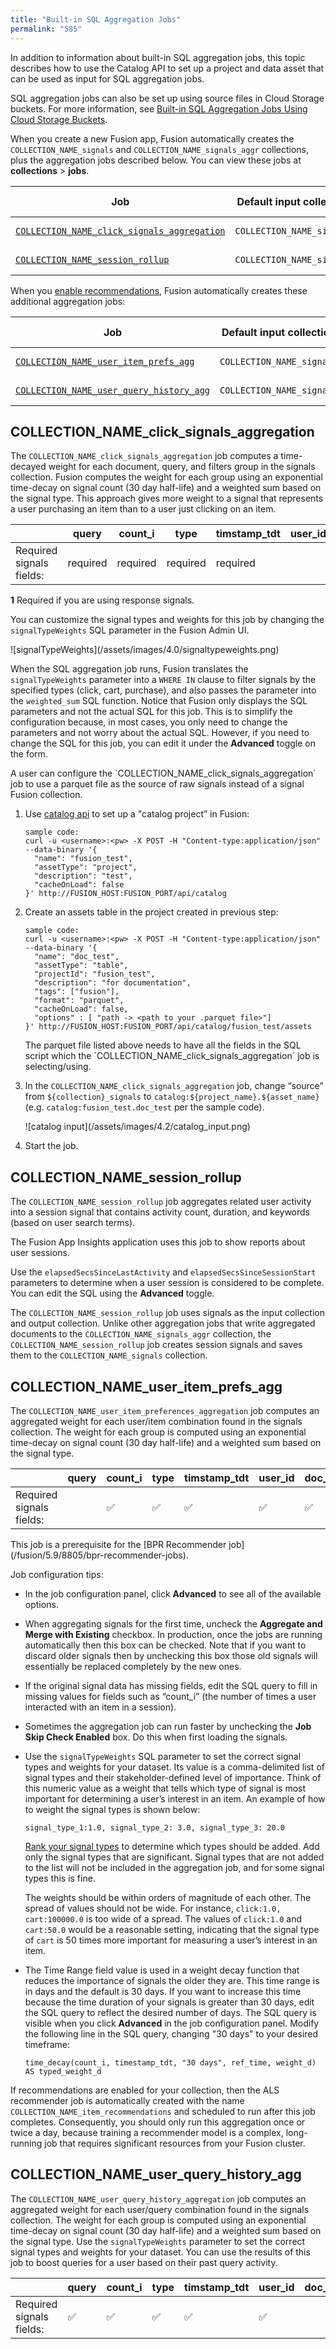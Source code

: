 ```yaml
---
title: "Built-in SQL Aggregation Jobs"
permalink: "585"
---
```


In addition to information about built-in SQL aggregation jobs, this topic describes how to use the Catalog API to set up a project and data asset that can be used as input for SQL aggregation jobs.

SQL aggregation jobs can also be set up using source files in Cloud Storage buckets. For more information, see [Built-in SQL Aggregation Jobs Using Cloud Storage Buckets](/how-to/umau00/built-in-sql-aggregation-jobs-using-cloud-storage-buckets).

When you create a new Fusion app, Fusion automatically creates the `COLLECTION_NAME_signals` and `COLLECTION_NAME_signals_aggr` collections, plus the aggregation jobs described below. You can view these jobs at **collections** > **jobs**.

| Job | Default input collection | Default output collection | Default schedule |
| --- | --- | --- | --- |
| [`COLLECTION_NAME_click_signals_aggregation`](#click_aggr) | `COLLECTION_NAME_signals` | `COLLECTION_NAME_signals_aggr` | Every 15 minutes |
| [`COLLECTION_NAME_session_rollup`](#rollup) | `COLLECTION_NAME_signals` | `COLLECTION_NAME_signals` | Every 15 minutes |

When you [enable recommendations](/fusion/5.9/480/getting-started-with-recommendations-and-boosting#enable-recommendations), Fusion automatically creates these additional aggregation jobs:

| Job | Default input collection | Default output collection | Default schedule |
| --- | --- | --- | --- |
| [`COLLECTION_NAME_user_item_prefs_agg`](#prefs) | `COLLECTION_NAME_signals` | `COLLECTION_NAME_recs_aggr` | Once per day |
| [`COLLECTION_NAME_user_query_history_agg`](#history) | `COLLECTION_NAME_signals` | `COLLECTION_NAME_signals_aggr` | Once per day |

## COLLECTION_NAME_click_signals_aggregation

The `COLLECTION_NAME_click_signals_aggregation` job computes a time-decayed weight for each document, query, and filters group in the signals collection. Fusion computes the weight for each group using an exponential time-decay on signal count (30 day half-life) and a weighted sum based on the signal type. This approach gives more weight to a signal that represents a user purchasing an item than to a user just clicking on an item.

|  | query | count_i | type | timstamp_tdt | user_id | doc_id | session_id | fusion_query_id |
| --- | --- | --- | --- | --- | --- | --- | --- | --- |
| Required signals fields: | required | required | required | required |  | required |  | [[**1**](#note1)] |

**1** Required if you are using response signals.

You can customize the signal types and weights for this job by changing the `signalTypeWeights` SQL parameter in the Fusion Admin UI.

<Frame>![signalTypeWeights](/assets/images/4.0/signaltypeweights.png)</Frame>

When the SQL aggregation job runs, Fusion translates the `signalTypeWeights` parameter into a `WHERE IN` clause to filter signals by the specified types (click, cart, purchase), and also passes the parameter into the `weighted_sum` SQL function. Notice that Fusion only displays the SQL parameters and not the actual SQL for this job. This is to simplify the configuration because, in most cases, you only need to change the parameters and not worry about the actual SQL. However, if you need to change the SQL for this job, you can edit it under the **Advanced** toggle on the form.

<Tip>
A user can configure the `COLLECTION_NAME_click_signals_aggregation` job to use a parquet file as the source of raw signals instead of a signal Fusion collection.
</Tip>

1. Use [catalog api](/fusion/5.9/329/catalog-api#httpfusion-host6764apicatalog) to set up a "catalog project” in Fusion:

    ```
    sample code:
    curl -u <username>:<pw> -X POST -H "Content-type:application/json" --data-binary '{
      "name": "fusion_test",
      "assetType": "project",
      "description": "test",
      "cacheOnLoad": false
    }' http://FUSION_HOST:FUSION_PORT/api/catalog
    ```

2. Create an assets table in the project created in previous step:

    ```
    sample code:
    curl -u <username>:<pw> -X POST -H "Content-type:application/json" --data-binary '{
      "name": "doc_test",
      "assetType": "table",
      "projectId": "fusion_test",
      "description": "for documentation",
      "tags": ["fusion"],
      "format": "parquet",
      "cacheOnLoad": false,
      "options" : [ "path -> <path to your .parquet file>"]
    }' http://FUSION_HOST:FUSION_PORT/api/catalog/fusion_test/assets
    ```

    <Note>
    The parquet file listed above needs to have all the fields in the SQL script which the `COLLECTION_NAME_click_signals_aggregation` job is selecting/using.
    </Note>


3. In the `COLLECTION_NAME_click_signals_aggregation` job, change “source” from `${collection}_signals` to `catalog:${project_name}.${asset_name}` (e.g. `catalog:fusion_test.doc_test` per the sample code).

    <Frame>![catalog input](/assets/images/4.2/catalog_input.png)</Frame>
4. Start the job.

## COLLECTION_NAME_session_rollup

The `COLLECTION_NAME_session_rollup` job aggregates related user activity into a session signal that contains activity count, duration, and keywords (based on user search terms).

The Fusion App Insights application uses this job to show reports about user sessions.

Use the `elapsedSecsSinceLastActivity` and `elapsedSecsSinceSessionStart` parameters to determine when a user session is considered to be complete. You can edit the SQL using the **Advanced** toggle.

The `COLLECTION_NAME_session_rollup` job uses signals as the input collection and output collection. Unlike other aggregation jobs that write aggregated documents to the `COLLECTION_NAME_signals_aggr` collection, the `COLLECTION_NAME_session_rollup` job creates session signals and saves them to the `COLLECTION_NAME_signals` collection.

## COLLECTION_NAME_user_item_prefs_agg

The `COLLECTION_NAME_user_item_preferences_aggregation` job computes an aggregated weight for each user/item combination found in the signals collection. The weight for each group is computed using an exponential time-decay on signal count (30 day half-life) and a weighted sum based on the signal type.

|  | query | count_i | type | timstamp_tdt | user_id | doc_id | session_id | fusion_query_id |
| --- | --- | --- | --- | --- | --- | --- | --- | --- |
| Required signals fields: |  | ✅ | ✅ | ✅ | ✅ | ✅ |  |  |

<Note>
This job is a prerequisite for the [BPR Recommender job](/fusion/5.9/8805/bpr-recommender-jobs).
</Note>



Job configuration tips:

* In the job configuration panel, click **Advanced** to see all of the available options.
* When aggregating signals for the first time, uncheck the **Aggregate and Merge with Existing** checkbox. In production, once the jobs are running automatically then this box can be checked. Note that if you want to discard older signals then by unchecking this box those old signals will essentially be replaced completely by the new ones.
* If the original signal data has missing fields, edit the SQL query to fill in missing values for fields such as “count_i” (the number of times a user interacted with an item in a session).
* Sometimes the aggregation job can run faster by unchecking the **Job Skip Check Enabled** box. Do this when first loading the signals.
* Use the `signalTypeWeights` SQL parameter to set the correct signal types and weights for your dataset. Its value is a comma-delimited list of signal types and their stakeholder-defined level of importance. Think of this numeric value as a weight that tells which type of signal is most important for determining a user’s interest in an item. An example of how to weight the signal types is shown below:

  ```
  signal_type_1:1.0, signal_type_2: 3.0, signal_type_3: 20.0
  ```

  [Rank your signal types](/fusion/5.9/469/signals#ranking) to determine which types should be added. Add only the signal types that are significant. Signal types that are not added to the list will not be included in the aggregation job, and for some signal types this is fine.

  The weights should be within orders of magnitude of each other. The spread of values should not be wide. For instance, `click:1.0, cart:100000.0` is too wide of a spread. The values of `click:1.0` and `cart:50.0` would be a reasonable setting, indicating that the signal type of `cart` is 50 times more important for measuring a user’s interest in an item.
* The Time Range field value is used in a weight decay function that reduces the importance of signals the older they are. This time range is in days and the default is 30 days. If you want to increase this time because the time duration of your signals is greater than 30 days, edit the SQL query to reflect the desired number of days. The SQL query is visible when you click **Advanced** in the job configuration panel. Modify the following line in the SQL query, changing "30 days" to your desired timeframe:

  ```
  time_decay(count_i, timestamp_tdt, "30 days", ref_time, weight_d) AS typed_weight_d
  ```

If recommendations are enabled for your collection, then the ALS recommender job is automatically created with the name `COLLECTION_NAME_item_recommendations` and scheduled to run after this job completes. Consequently, you should only run this aggregation once or twice a day, because training a recommender model is a complex, long-running job that requires significant resources from your Fusion cluster.

## COLLECTION_NAME_user_query_history_agg

The `COLLECTION_NAME_user_query_history_aggregation` job computes an aggregated weight for each user/query combination found in the signals collection. The weight for each group is computed using an exponential time-decay on signal count (30 day half-life) and a weighted sum based on the signal type. Use the `signalTypeWeights` parameter to set the correct signal types and weights for your dataset. You can use the results of this job to boost queries for a user based on their past query activity.

|  | query | count_i | type | timstamp_tdt | user_id | doc_id | session_id | fusion_query_id |
| --- | --- | --- | --- | --- | --- | --- | --- | --- |
| Required signals fields: | ✅ | ✅ | ✅ | ✅ | ✅ |  |  |  |
